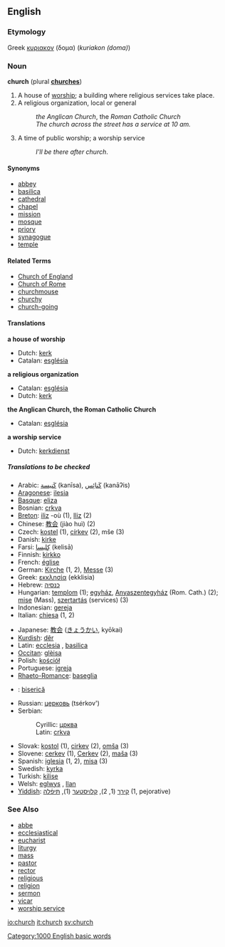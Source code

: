 ==English==
===Etymology===
Greek [[κυριακον]] (δομα) (''kuriakon (doma)'')

===Noun===
'''church''' (plural '''[[church]]es''')

#A house of [[worship]]; a building where religious services take place.
#A religious organization, local or general
#: ''the Anglican Church'', the ''Roman Catholic Church''
#: ''The church across the street has a service at 10 am.''
#A time of public worship; a worship service
#:''I'll be there after church''.

====Synonyms====
*[[abbey]]
*[[basilica]]
*[[cathedral]]
*[[chapel]]
*[[mission]]
*[[mosque]]
*[[priory]]
*[[synagogue]]
*[[temple]]

====Related Terms====
*[[Church of England]]
*[[Church of Rome]]
*[[churchmouse]]
*[[churchy]]
*[[church-going]]


====Translations====
'''a house of worship'''
{{top}}
*Dutch: [[kerk]] {{f}}
*Catalan: [[església]] {{f}}
{{mid}}
{{bottom}}

'''a religious organization'''
{{top}}
*Catalan: [[església]]
*Dutch: [[kerk]] {{f}}
{{mid}}
{{bottom}}

'''the Anglican Church, the Roman Catholic Church'''
{{top}}
*Catalan: [[església]]
{{mid}}
{{bottom}}

'''a worship service'''
{{top}}
*Dutch: [[kerkdienst]] {{m}}
{{mid}}
{{bottom}}

=====Translations to be checked=====
{{checktrans}}

{{top}}
*Arabic: [[كنيسة|كَنيسة]] (kanīsa), {{p}} [[كنائس|كَنائِس]] (kanāʔis)
*[[Aragonese]]: [[ilesia]] {{f}} 
*[[Basque]]: [[eliza]]
*Bosnian: [[crkva#Bosnian|crkva]] {{f}}
*[[Breton]]: [[iliz]] {{f}} -où {{p}} (1), [[Iliz]] {{f}} (2)
*Chinese: [[教会]] (jiào huì) (2)
*Czech: [[kostel]] {{m}} (1), [[církev]] {{f}} (2), mše {{f}} (3)
*Danish: [[kirke]]
*Farsi: [[كليسا|كِليسا]] (kelisā)
*Finnish: [[kirkko]]
*French: [[église]] {{f}}
*German: [[Kirche]] {{f}} (1, 2), [[Messe]] {{f}} (3)
*Greek: [[εκκλησία]] (ekklisia)
*Hebrew: [[כנסיה]] {{f}}
*Hungarian: [[templom]] (1); [[egyház]], [[Anyaszentegyház]] (Rom. Cath.) (2); [[mise]] (Mass), [[szertartás]] (services) (3)
*Indonesian: [[gereja]]
*Italian: [[chiesa]] {{f}} (1, 2)
{{mid}}
*Japanese: [[教会]] ([[きょうかい]], kyōkai)
*[[Kurdish]]: [[dêr]]
*Latin: [[ecclesia]] {{f}}, [[basilica]]
*[[Occitan]]: [[glèisa]]
*Polish: [[kościół]] {{m}}
*Portuguese: [[igreja]]
*[[Rhaeto-Romance]]: [[baseglia]]
*{{ro}}: [[biserică]] {{f}}
*Russian: [[церковь]] {{f}} (tsérkov') 
*Serbian:
*:Cyrillic: [[црква]] {{f}}
*:Latin: [[crkva#Serbian|crkva]] {{f}}
*Slovak: [[kostol]] {{m}} (1), [[cirkev]] {{f}} (2), [[omša]] {{f}} (3)
*Slovene: [[cerkev]] {{f}} (1), [[Cerkev]] {{f}} (2), [[maša]] {{f}} (3)
*Spanish: [[iglesia]] {{f}} (1, 2), [[misa]] {{f}} (3)
*Swedish: [[kyrka]]
*Turkish: [[kilise]]
*Welsh: [[eglwys]] {{f}}, [[llan]] {{f}}
*[[Yiddish]]: [[קירך]] {{m}} (1, 2), [[קלויסטער]] {{m}} (1), [[תּיפֿלה]] {{m}} (1, pejorative)
{{bottom}}

===See Also===
*[[abbe]]
*[[ecclesiastical]]
*[[eucharist]]
*[[liturgy]]
*[[mass]]
*[[pastor]]
*[[rector]]
*[[religious]]
*[[religion]]
*[[sermon]]
*[[vicar]]
*[[worship service]]

[[Category:1000 English basic words]]

[[io:church]]
[[it:church]]
[[sv:church]]